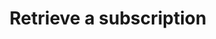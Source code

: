 ---
title: "Retrieve a subscription"
openapi: "GET /subscriptions/{external_id}"
authMethod: bearer
---